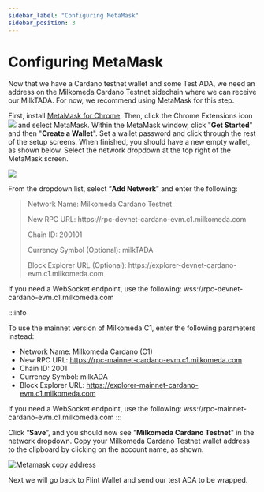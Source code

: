 ```yaml
---
sidebar_label: "Configuring MetaMask"
sidebar_position: 3
---
```



# Configuring MetaMask

Now that we have a Cardano testnet wallet and some Test ADA, we need an address on the Milkomeda Cardano Testnet sidechain where we can receive our MilkTADA. For now, we recommend using MetaMask for this step.

First, install [MetaMask for Chrome](https://chrome.google.com/webstore/detail/metamask/nkbihfbeogaeaoehlefnkodbefgpgknn). Then, click the Chrome Extensions icon <img src={puzzleIcon} className="img-icon" /> and select MetaMask. Within the MetaMask window, click "**Get Started**" and then "**Create a Wallet**". Set a wallet password and click through the rest of the setup screens. When finished, you should have a new empty wallet, as shown below. Select the network dropdown at the top right of the MetaMask screen.

![](/img/metamask-change-network.png)

From the dropdown list, select “**Add Network**” and enter the following:

> Network Name: Milkomeda Cardano Testnet
> 
> <p>New RPC URL: https://rpc-devnet-cardano-evm.c1.milkomeda.com</p>
> 
> Chain ID: 200101
> 
> Currency Symbol (Optional): milkTADA
> 
> <p> Block Explorer URL (Optional): https://explorer-devnet-cardano-evm.c1.milkomeda.com </p>
If you need a WebSocket endpoint, use the following: wss://rpc-devnet-cardano-evm.c1.milkomeda.com

:::info

To use the mainnet version of Milkomeda C1, enter the following parameters instead:

- Network Name: Milkomeda Cardano (C1)
- <span>New RPC URL: https://rpc-mainnet-cardano-evm.c1.milkomeda.com</span>
- Chain ID: 2001
- Currency Symbol: milkADA
- <span> Block Explorer URL: https://explorer-mainnet-cardano-evm.c1.milkomeda.com </span>

If you need a WebSocket endpoint, use the following: wss://rpc-mainnet-cardano-evm.c1.milkomeda.com :::

Click “**Save**”, and you should now see "**Milkomeda Cardano Testnet**" in the network dropdown. Copy your Milkomeda Cardano Testnet wallet address to the clipboard by clicking on the account name, as shown.

![Metamask copy address](/img/metamask-copy-c1-testnet-address.png)

Next we will go back to Flint Wallet and send our test ADA to be wrapped.
